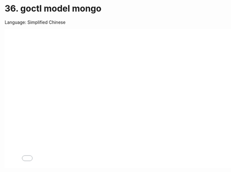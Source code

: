# 36. goctl model mongo

Language: Simplified Chinese

<iframe src="//player.bilibili.com/player.html?bvid=BV1oN4y1T73u&page=1"
    width="800"
    height="450"
    frameborder="0"
    allowfullscreen
    scrolling="no"
    border="0"
    framespacing="0"
    allowfullscreen="true">
</iframe>
